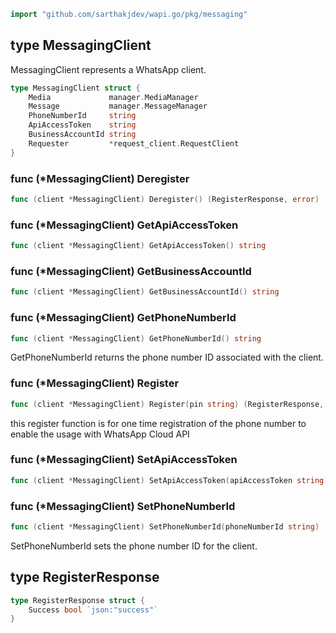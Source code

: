 ```go
import "github.com/sarthakjdev/wapi.go/pkg/messaging"
```



<a name="MessagingClient"></a>
## type MessagingClient

MessagingClient represents a WhatsApp client.

```go
type MessagingClient struct {
    Media             manager.MediaManager
    Message           manager.MessageManager
    PhoneNumberId     string
    ApiAccessToken    string
    BusinessAccountId string
    Requester         *request_client.RequestClient
}
```

<a name="MessagingClient.Deregister"></a>
### func \(\*MessagingClient\) Deregister

```go
func (client *MessagingClient) Deregister() (RegisterResponse, error)
```



<a name="MessagingClient.GetApiAccessToken"></a>
### func \(\*MessagingClient\) GetApiAccessToken

```go
func (client *MessagingClient) GetApiAccessToken() string
```



<a name="MessagingClient.GetBusinessAccountId"></a>
### func \(\*MessagingClient\) GetBusinessAccountId

```go
func (client *MessagingClient) GetBusinessAccountId() string
```



<a name="MessagingClient.GetPhoneNumberId"></a>
### func \(\*MessagingClient\) GetPhoneNumberId

```go
func (client *MessagingClient) GetPhoneNumberId() string
```

GetPhoneNumberId returns the phone number ID associated with the client.

<a name="MessagingClient.Register"></a>
### func \(\*MessagingClient\) Register

```go
func (client *MessagingClient) Register(pin string) (RegisterResponse, error)
```

this register function is for one time registration of the phone number to enable the usage with WhatsApp Cloud API

<a name="MessagingClient.SetApiAccessToken"></a>
### func \(\*MessagingClient\) SetApiAccessToken

```go
func (client *MessagingClient) SetApiAccessToken(apiAccessToken string)
```



<a name="MessagingClient.SetPhoneNumberId"></a>
### func \(\*MessagingClient\) SetPhoneNumberId

```go
func (client *MessagingClient) SetPhoneNumberId(phoneNumberId string)
```

SetPhoneNumberId sets the phone number ID for the client.

<a name="RegisterResponse"></a>
## type RegisterResponse



```go
type RegisterResponse struct {
    Success bool `json:"success"`
}
```

